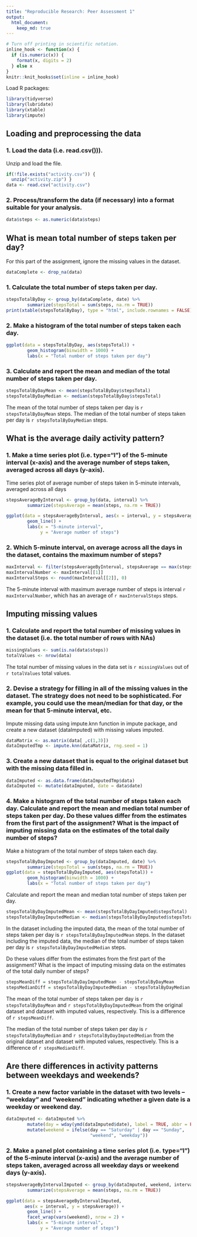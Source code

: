 ```yaml
---
title: "Reproducible Research: Peer Assessment 1"
output: 
  html_document:
    keep_md: true
---
```


```r
# Turn off printing in scientific notation.
inline_hook <- function(x) {
  if (is.numeric(x)) {
    format(x, digits = 2)
  } else x
}
knitr::knit_hooks$set(inline = inline_hook)
```

Load R packages:
```r
library(tidyverse)
library(lubridate)
library(xtable)
library(impute)
```

## Loading and preprocessing the data

### 1. Load the data (i.e. read.csv())).
Unzip and load the file.  
```r
if(!file.exists("activity.csv")) {
  unzip("activity.zip") }
data <- read.csv("activity.csv")
```  

### 2. Process/transform the data (if necessary) into a format suitable for your analysis.  

```r
data$steps <- as.numeric(data$steps)
```

## What is mean total number of steps taken per day?  

For this part of the assignment, ignore the missing values in the dataset.
```r
dataComplete <- drop_na(data)
```

### 1. Calculate the total number of steps taken per day.  
```r
stepsTotalByDay <- group_by(dataComplete, date) %>%
        summarize(stepsTotal = sum(steps, na.rm = TRUE))
print(xtable(stepsTotalByDay), type = "html", include.rownames = FALSE)
```  
  
  
### 2. Make a histogram of the total number of steps taken each day.  
```r
ggplot(data = stepsTotalByDay, aes(stepsTotal)) +
        geom_histogram(binwidth = 1000) +
        labs(x = "Total number of steps taken per day")
```

### 3. Calculate and report the mean and median of the total number of steps taken per day.    
```r
stepsTotalByDayMean <- mean(stepsTotalByDay$stepsTotal)
stepsTotalByDayMedian <- median(stepsTotalByDay$stepsTotal)
```

The mean of the total number of steps taken per day is `r stepsTotalByDayMean` steps.
The median of the total number of steps taken per day is `r stepsTotalByDayMedian` steps.

## What is the average daily activity pattern?

### 1. Make a time series plot (i.e. type="l") of the 5-minute interval (x-axis) and the average number of steps taken, averaged across all days (y-axis).  

Time series plot of average number of steps taken in 5-minute intervals, averaged across all days

```r
stepsAverageByInterval <- group_by(data, interval) %>%
        summarize(stepsAverage = mean(steps, na.rm = TRUE))

ggplot(data = stepsAverageByInterval, aes(x = interval, y = stepsAverage)) +
        geom_line() +
        labs(x = "5-minute interval",
             y = "Average number of steps")
```

### 2. Which 5-minute interval, on average across all the days in the dataset, contains the maximum number of steps?

```r
maxInterval <- filter(stepsAverageByInterval, stepsAverage == max(stepsAverage))
maxIntervalNumber <- maxInterval[[1]]
maxIntervalSteps <- round(maxInterval[[2]], 0)
```

The 5-minute interval with maximum average number of steps is interval `r maxIntervalNumber`, which has an average of `r maxIntervalSteps` steps.  

## Imputing missing values

### 1. Calculate and report the total number of missing values in the dataset (i.e. the total number of rows with NAs)  
```r
missingValues <- sum(is.na(data$steps))
totalValues <- nrow(data)

```

The total number of missing values in the data set is `r missingValues` out of 
`r totalValues` total values.  

### 2. Devise a strategy for filling in all of the missing values in the dataset. The strategy does not need to be sophisticated. For example, you could use the mean/median for that day, or the mean for that 5-minute interval, etc.  

Impute missing data using impute.knn function in impute package, and create a 
new dataset (dataImputed) with missing values imputed.
```r
dataMatrix <- as.matrix(data[ ,c(1,3)])
dataImputedTmp <- impute.knn(dataMatrix, rng.seed = 1)
```

### 3. Create a new dataset that is equal to the original dataset but with the missing data filled in.  
```r
dataImputed <- as.data.frame(dataImputedTmp$data)
dataImputed <- mutate(dataImputed, date = data$date)
```

### 4. Make a histogram of the total number of steps taken each day. Calculate and report the mean and median total number of steps taken per day. Do these values differ from the estimates from the first part of the assignment? What is the impact of imputing missing data on the estimates of the total daily number of steps?  

Make a histogram of the total number of steps taken each day.
```r
stepsTotalByDayImputed <- group_by(dataImputed, date) %>%
        summarize(stepsTotal = sum(steps, na.rm = TRUE))
ggplot(data = stepsTotalByDayImputed, aes(stepsTotal)) +
        geom_histogram(binwidth = 1000) +
        labs(x = "Total number of steps taken per day")
```

Calculate and report the mean and median total number of steps taken per day.
```r
stepsTotalByDayImputedMean <- mean(stepsTotalByDayImputed$stepsTotal)
stepsTotalByDayImputedMedian <- median(stepsTotalByDayImputed$stepsTotal)
```

In the dataset including the imputed data, the mean of the total number of steps taken per day is `r stepsTotalByDayImputedMean` steps.
In the dataset including the imputed data, the median of the total number of steps taken per day is `r stepsTotalByDayImputedMedian` steps.

Do these values differ from the estimates from the first part of the assignment? What is the impact of imputing missing data on the estimates of the total daily number of steps?
```r
stepsMeanDiff = stepsTotalByDayImputedMean - stepsTotalByDayMean
stepsMedianDiff = stepsTotalByDayImputedMedian - stepsTotalByDayMedian
```
The mean of the total number of steps taken per day is `r stepsTotalByDayMean` and `r stepsTotalByDayImputedMean` from the original dataset and dataset with imputed values, respectively. This is a difference of `r stepsMeanDiff`.  

The median of the total number of steps taken per day is `r stepsTotalByDayMedian` and `r stepsTotalByDayImputedMedian` from the original dataset and dataset with imputed values, respectively. This is a difference of `r stepsMedianDiff`.  

## Are there differences in activity patterns between weekdays and weekends?

### 1. Create a new factor variable in the dataset with two levels – “weekday” and “weekend” indicating whether a given date is a weekday or weekend day.
```r
dataImputed <- dataImputed %>%
        mutate(day = wday(ymd(dataImputed$date), label = TRUE, abbr = FALSE)) %>%
        mutate(weekend = ifelse(day == "Saturday" | day == "Sunday", 
                                "weekend", "weekday"))
```

### 2. Make a panel plot containing a time series plot (i.e. type="l") of the 5-minute interval (x-axis) and the average number of steps taken, averaged across all weekday days or weekend days (y-axis).
```r
stepsAverageByIntervalImputed <- group_by(dataImputed, weekend, interval) %>%
        summarize(stepsAverage = mean(steps, na.rm = TRUE))

ggplot(data = stepsAverageByIntervalImputed, 
       aes(x = interval, y = stepsAverage)) +
        geom_line() +
        facet_wrap(vars(weekend), nrow = 2) + 
        labs(x = "5-minute interval",
             y = "Average number of steps")
```

